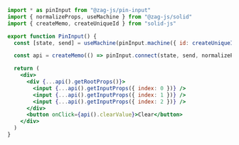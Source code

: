 ```jsx
import * as pinInput from "@zag-js/pin-input"
import { normalizeProps, useMachine } from "@zag-js/solid"
import { createMemo, createUniqueId } from "solid-js"

export function PinInput() {
  const [state, send] = useMachine(pinInput.machine({ id: createUniqueId() }))

  const api = createMemo(() => pinInput.connect(state, send, normalizeProps))

  return (
    <div>
      <div {...api().getRootProps()}>
        <input {...api().getInputProps({ index: 0 })} />
        <input {...api().getInputProps({ index: 1 })} />
        <input {...api().getInputProps({ index: 2 })} />
      </div>
      <button onClick={api().clearValue}>Clear</button>
    </div>
  )
}
```
